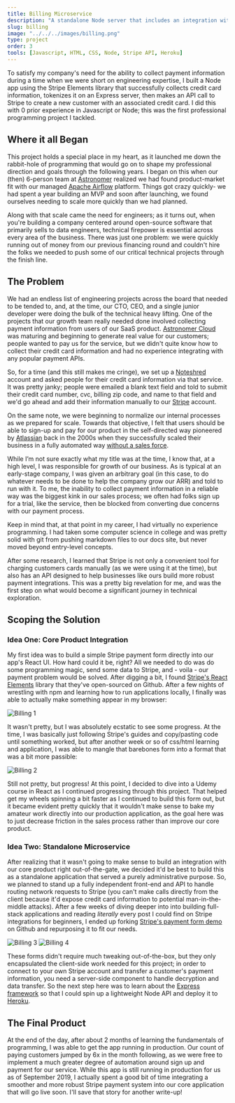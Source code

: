 ```yaml
---
title: Billing Microservice
description: "A standalone Node server that includes an integration with the Stripe API."
slug: billing
image: "../../../images/billing.png"
type: project
order: 3
tools: [Javascript, HTML, CSS, Node, Stripe API, Heroku]
---
```



To satisfy my company's need for the ability to collect payment information during a time when we were short on engineering expertise, I built a Node app using the Stripe Elements library that successfully collects credit card information, tokenizes it on an Express server, then makes an API call to Stripe to create a new customer with an associated credit card. I did this with 0 prior experience in Javascript or Node; this was the first professional programming project I tackled.

## Where it all Began

This project holds a special place in my heart, as it launched me down the rabbit-hole of programming that would go on to shape my professional direction and goals through the following years. I began on this when our (then) 6-person team at [Astronomer](https://astronomer.io) realized we had found product-market fit with our managed [Apache Airflow](https://airflow.apache.org) platform. Things got crazy quickly- we had spent a year building an MVP and soon after launching, we found ourselves needing to scale more quickly than we had planned.

Along with that scale came the need for engineers; as it turns out, when you're building a company centered around open-source software that primarily sells to data engineers, technical firepower is essential across every area of the business. There was just one problem: we were quickly running out of money from our previous financing round and couldn't hire the folks we needed to push some of our critical technical projects through the finish line.

## The Problem

We had an endless list of engineering projects across the board that needed to be tended to, and, at the time, our CTO, CEO, and a single junior developer were doing the bulk of the technical heavy lifting. One of the projects that our growth team really needed done involved collecting payment information from users of our SaaS product. [Astronomer Cloud](https://astronomer.io/cloud) was maturing and beginning to generate real value for our customers; people wanted to pay us for the service, but we didn't quite know how to collect their credit card information and had no experience integrating with any popular payment APIs.

So, for a time (and this still makes me cringe), we set up a [Noteshred](https://noteshred.com) account and asked people for their credit card information via that service. It was pretty janky; people were emailed a blank text field and told to submit their credit card number, cvc, billing zip code, and name to that field and we'd go ahead and add their information manually to our [Stripe](https://stripe.com) account.

On the same note, we were beginning to normalize our internal processes as we prepared for scale. Towards that objective, I felt that users should be able to sign-up and pay for our product in the self-directed way pioneered by [Atlassian](https://atlassian.com) back in the 2000s when they successfully scaled their business in a fully automated way [without a sales force](https://stratechery.com/2019/what-is-a-tech-company/).

While I’m not sure exactly what my title was at the time, I know that, at a high level, I was responsible for growth of our business. As is typical at an early-stage company, I was given an arbitrary goal (in this case, to do whatever needs to be done to help the company grow our ARR) and told to run with it. To me, the inability to collect payment information in a reliable way was the biggest kink in our sales process; we often had folks sign up for a trial, like the service, then be blocked from converting due concerns with our payment process.

Keep in mind that, at that point in my career, I had virtually no experience programming. I had taken some computer science in college and was pretty solid with git from pushing markdown files to our docs site, but never moved beyond entry-level concepts.

After some research, I learned that Stripe is not only a convenient tool for charging customers cards manually (as we were using it at the time), but also has an API designed to help businesses like ours build more robust payment integrations. This was a pretty big revelation for me, and was the first step on what would become a significant journey in technical exploration.


## Scoping the Solution

### Idea One: Core Product Integration

My first idea was to build a simple Stripe payment form directly into our app's React UI. How hard could it be, right? All we needed to do was do some programming magic, send some data to Stripe, and - voila - our payment problem would be solved. After digging a bit, I found [Stripe's React Elements](https://github.com/stripe/react-stripe-elements) library that they've open-sourced on Github. After a few nights of wrestling with npm and learning how to run applications locally, I finally was able to actually make something appear in my browser:

<img src={billing1} alt="Billing 1" className="row" />

It wasn't pretty, but I was absolutely ecstatic to see some progress. At the time, I was basically just following Stripe's guides and copy/pasting code until something worked, but after another week or so of css/html learning and application, I was able to mangle that barebones form into a format that was a bit more passible:

<img src={billing2} alt="Billing 2" className="row" />

Still not pretty, but progress! At this point, I decided to dive into a Udemy course in React as I continued progressing through this project. That helped get my wheels spinning a bit faster as I continued to build this form out, but it became evident pretty quickly that it wouldn't make sense to bake my amateur work directly into our production application, as the goal here was to just decrease friction in the sales process rather than improve our core product.

### Idea Two: Standalone Microservice

After realizing that it wasn't going to make sense to build an integration with our core product right out-of-the-gate, we decided it'd be best to build this as a standalone application that served a purely administrative purpose. So, we planned to stand up a fully independent front-end and API to handle routing network requests to Stripe (you can't make calls directly from the client because it'd expose credit card information to potential man-in-the-middle attacks). After a few weeks of diving deeper into into building full-stack applications and reading _literally_ every post I could find on Stripe integrations for beginners, I ended up forking [Stripe's payment form demo](https://github.com/stripe/stripe-payments-demo) on Github and repurposing it to fit our needs.

<div className="row">
    <img src={billing3} alt="Billing 3" className="six" />
    <img src={billing4} alt="Billing 4" className="six" />
</div>

These forms didn't require much tweaking out-of-the-box, but they only encapsulated the client-side work needed for this project; in order to connect to your own Stripe account and transfer a customer's payment information, you need a server-side component to handle decryption and data transfer. So the next step here was to learn about the [Express framework](https://expressjs.com/) so that I could spin up a lightweight Node API and deploy it to [Heroku](https://heroku.com).

## The Final Product

At the end of the day, after about 2 months of learning the fundamentals of programming, I was able to get the app running in production. Our count of paying customers jumped by 6x in the month following, as we were free to implement a much greater degree of automation around sign up and payment for our service. While this app is still running in production for us as of September 2019, I actually spent a good bit of time integrating a smoother and more robust Stripe payment system into our core application that will go live soon. I'll save that story for another write-up!
